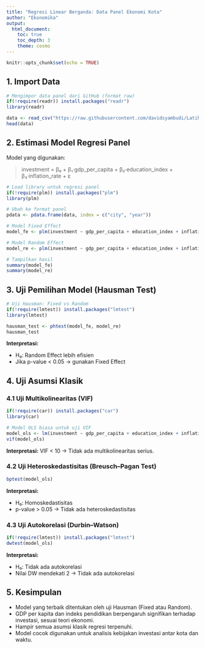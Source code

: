 ```yaml
---
title: "Regresi Linear Berganda: Data Panel Ekonomi Kota"
author: "Ekonomika"
output: 
  html_document:
    toc: true
    toc_depth: 3
    theme: cosmo
---
```


```r
knitr::opts_chunk$set(echo = TRUE)
```

## 1. Import Data

```r
# Mengimpor data panel dari GitHub (format raw)
if(!require(readr)) install.packages("readr")
library(readr)

data <- read_csv("https://raw.githubusercontent.com/davidsyambudi/Latihan-Kuantitatif/9781d0093773696f72c8d9196c604e932a31f4c2/data_dummy_panel.csv")
head(data)
```

## 2. Estimasi Model Regresi Panel

Model yang digunakan:

> investment = β₀ + β₁·gdp\_per\_capita + β₂·education\_index + β₃·inflation\_rate + ε

```r
# Load library untuk regresi panel
if(!require(plm)) install.packages("plm")
library(plm)

# Ubah ke format panel
pdata <- pdata.frame(data, index = c("city", "year"))

# Model Fixed Effect
model_fe <- plm(investment ~ gdp_per_capita + education_index + inflation_rate, data = pdata, model = "within")

# Model Random Effect
model_re <- plm(investment ~ gdp_per_capita + education_index + inflation_rate, data = pdata, model = "random")

# Tampilkan hasil
summary(model_fe)
summary(model_re)
```

## 3. Uji Pemilihan Model (Hausman Test)

```r
# Uji Hausman: Fixed vs Random
if(!require(lmtest)) install.packages("lmtest")
library(lmtest)

hausman_test <- phtest(model_fe, model_re)
hausman_test
```

**Interpretasi:**

* H₀: Random Effect lebih efisien
* Jika p-value < 0.05 → gunakan Fixed Effect

## 4. Uji Asumsi Klasik

### 4.1 Uji Multikolinearitas (VIF)

```r
if(!require(car)) install.packages("car")
library(car)

# Model OLS biasa untuk uji VIF
model_ols <- lm(investment ~ gdp_per_capita + education_index + inflation_rate, data = data)
vif(model_ols)
```

**Interpretasi:**
VIF < 10 → Tidak ada multikolinearitas serius.

### 4.2 Uji Heteroskedastisitas (Breusch–Pagan Test)

```r
bptest(model_ols)
```

**Interpretasi:**

* H₀: Homoskedastisitas
* p-value > 0.05 → Tidak ada heteroskedastisitas

### 4.3 Uji Autokorelasi (Durbin–Watson)

```r
if(!require(lmtest)) install.packages("lmtest")
dwtest(model_ols)
```

**Interpretasi:**

* H₀: Tidak ada autokorelasi
* Nilai DW mendekati 2 → Tidak ada autokorelasi

## 5. Kesimpulan

* Model yang terbaik ditentukan oleh uji Hausman (Fixed atau Random).
* GDP per kapita dan indeks pendidikan berpengaruh signifikan terhadap investasi, sesuai teori ekonomi.
* Hampir semua asumsi klasik regresi terpenuhi.
* Model cocok digunakan untuk analisis kebijakan investasi antar kota dan waktu.

```
```
